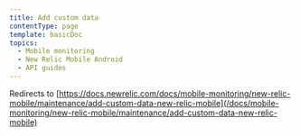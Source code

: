 ```yaml
---
title: Add custom data
contentType: page
template: basicDoc
topics:
  - Mobile monitoring
  - New Relic Mobile Android
  - API guides
---
```


Redirects to [https://docs.newrelic.com/docs/mobile-monitoring/new-relic-mobile/maintenance/add-custom-data-new-relic-mobile](/docs/mobile-monitoring/new-relic-mobile/maintenance/add-custom-data-new-relic-mobile)
